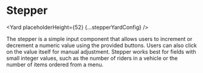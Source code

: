 <!--
Copyright (c) Uber Technologies, Inc.

This source code is licensed under the MIT license found in the
LICENSE file in the root directory of this source tree.
-->





# Stepper

<Yard placeholderHeight={52} {...stepperYardConfig} />

The stepper is a simple input component that allows users to increment or decrement a numeric
value using the provided buttons. Users can also click on the value itself for manual
adjustment. Stepper works best for fields with small integer values, such as the number of
riders in a vehicle or the number of items ordered from a menu.

<Exports component={StepperExports} title="Stepper exports" path="baseui/stepper" />
